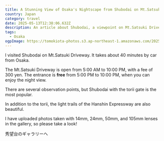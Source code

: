 ```yaml
---
title: A Stunning View of Osaka's Nightscape from Shubodai on Mt.Satsuki
country: Japan
category: travel
date: 2025-05-13T12:38:06.632Z
description: An article about Shubodai, a viewpoint on Mt.Satsuki Driveway that offers a spectacular view of the nightscapes of Ikeda and Minoh cities in Osaka.
tags:
  - Osaka
ogpImage: https://tomokiota-photos.s3.ap-northeast-1.amazonaws.com/2025/shubodai/img3.jpg
---
```


I visited Shubodai on Mt.Satsuki Driveway. It takes about 40 minutes by car from Osaka.

The Mt.Satsuki Driveway is open from 5:00 AM to 10:00 PM, with a fee of 300 yen.
The entrance is **free** from 5:00 PM to 10:00 PM, when you can enjoy the night view.

There are several observation points, but Shubodai with the torii gate is the most popular.

<BlogImage src="https://tomokiota-photos.s3.ap-northeast-1.amazonaws.com/2025/shubodai/img3.jpg" width={1000} />

In addition to the torii, the light trails of the Hanshin Expressway are also beautiful.

<BlogImage src="https://tomokiota-photos.s3.ap-northeast-1.amazonaws.com/2025/shubodai/img7.jpg" width={1000} />

I have uploaded photos taken with 14mm, 24mm, 50mm, and 105mm lenses in the gallery, so please take a look!

<BlogLink href="/en/gallery/shubodai" openNewTab={true}>秀望台のギャラリーへ</BlogLink>
